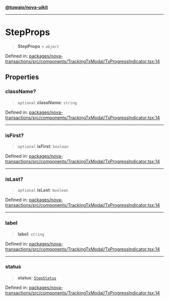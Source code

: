 [**@tuwaio/nova-uikit**](../../../README.md)

***

# StepProps

> **StepProps** = `object`

Defined in: [packages/nova-transactions/src/components/TrackingTxModal/TxProgressIndicator.tsx:14](https://github.com/TuwaIO/nova-uikit/blob/a6935ad165181db46094cc50c0501928d06a176c/packages/nova-transactions/src/components/TrackingTxModal/TxProgressIndicator.tsx#L14)

## Properties

### className?

> `optional` **className**: `string`

Defined in: [packages/nova-transactions/src/components/TrackingTxModal/TxProgressIndicator.tsx:14](https://github.com/TuwaIO/nova-uikit/blob/a6935ad165181db46094cc50c0501928d06a176c/packages/nova-transactions/src/components/TrackingTxModal/TxProgressIndicator.tsx#L14)

***

### isFirst?

> `optional` **isFirst**: `boolean`

Defined in: [packages/nova-transactions/src/components/TrackingTxModal/TxProgressIndicator.tsx:14](https://github.com/TuwaIO/nova-uikit/blob/a6935ad165181db46094cc50c0501928d06a176c/packages/nova-transactions/src/components/TrackingTxModal/TxProgressIndicator.tsx#L14)

***

### isLast?

> `optional` **isLast**: `boolean`

Defined in: [packages/nova-transactions/src/components/TrackingTxModal/TxProgressIndicator.tsx:14](https://github.com/TuwaIO/nova-uikit/blob/a6935ad165181db46094cc50c0501928d06a176c/packages/nova-transactions/src/components/TrackingTxModal/TxProgressIndicator.tsx#L14)

***

### label

> **label**: `string`

Defined in: [packages/nova-transactions/src/components/TrackingTxModal/TxProgressIndicator.tsx:14](https://github.com/TuwaIO/nova-uikit/blob/a6935ad165181db46094cc50c0501928d06a176c/packages/nova-transactions/src/components/TrackingTxModal/TxProgressIndicator.tsx#L14)

***

### status

> **status**: [`StepStatus`](StepStatus.md)

Defined in: [packages/nova-transactions/src/components/TrackingTxModal/TxProgressIndicator.tsx:14](https://github.com/TuwaIO/nova-uikit/blob/a6935ad165181db46094cc50c0501928d06a176c/packages/nova-transactions/src/components/TrackingTxModal/TxProgressIndicator.tsx#L14)
